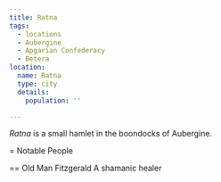 ```yaml
---
title: Ratna
tags:
  - locations
  - Aubergine
  - Apgarian Confederacy
  - Betera
location:
  name: Ratna
  type: city
  details:
    population: ''

---
```


*Ratna* is a small hamlet in the boondocks of Aubergine.

\= Notable People

\== Old Man Fitzgerald A shamanic healer
